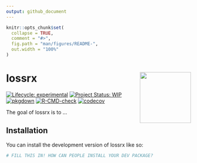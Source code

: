 ```yaml
---
output: github_document
---
```


<!-- README.md is generated from README.Rmd. Please edit that file -->

```r
knitr::opts_chunk$set(
  collapse = TRUE,
  comment = "#>",
  fig.path = "man/figures/README-",
  out.width = "100%"
)
```

# lossrx <img src='man/figures/logo.png' align="right" height="139" />



<!-- badges: start -->
[![Lifecycle: experimental](https://img.shields.io/badge/lifecycle-experimental-orange.svg)](https://lifecycle.r-lib.org/articles/stages.html#experimental)
[![Project Status: WIP](https://www.repostatus.org/badges/latest/wip.svg)](http://www.repostatus.org/#wip)
[![pkgdown](https://github.com/jimbrig/lossrx/actions/workflows/pkgdown.yaml/badge.svg)](https://github.com/jimbrig/lossrx/actions/workflows/pkgdown.yaml)
[![R-CMD-check](https://github.com/jimbrig/lossrx/workflows/R-CMD-check/badge.svg)](https://github.com/jimbrig/lossrx/actions)
[![codecov](https://codecov.io/gh/jimbrig/lossrx/branch/main/graph/badge.svg?token=QbpFfJMCPZ)](https://codecov.io/gh/jimbrig/lossrx)
<!-- badges: end -->

The goal of lossrx is to ...

## Installation

You can install the development version of lossrx like so:

``` r
# FILL THIS IN! HOW CAN PEOPLE INSTALL YOUR DEV PACKAGE?
```

